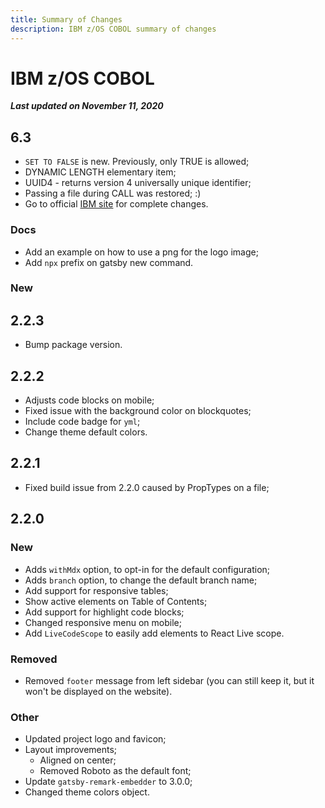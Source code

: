 ```yaml
---
title: Summary of Changes
description: IBM z/OS COBOL summary of changes
---
```

# IBM z/OS COBOL

***Last updated on November 11, 2020***

## 6.3

- `SET TO FALSE` is new. Previously, only TRUE is allowed;
- DYNAMIC LENGTH elementary item;
- UUID4 - returns version 4 universally unique identifier;
- Passing a file during CALL was restored; :)
- Go to official [IBM site](https://www.ibm.com/support/knowledgecenter/en/SS6SG3_6.2.0/lr/rlsummvs.html) for complete changes.

### Docs

- Add an example on how to use a png for the logo image;
- Add `npx` prefix on gatsby new command.

### New

## 2.2.3

- Bump package version.

## 2.2.2

- Adjusts code blocks on mobile;
- Fixed issue with the background color on blockquotes;
- Include code badge for `yml`;
- Change theme default colors.

## 2.2.1

- Fixed build issue from 2.2.0 caused by PropTypes on a file;

## 2.2.0

### New

- Adds `withMdx` option, to opt-in for the default configuration;
- Adds `branch` option, to change the default branch name;
- Add support for responsive tables;
- Show active elements on Table of Contents;
- Add support for highlight code blocks;
- Changed responsive menu on mobile;
- Add `LiveCodeScope` to easily add elements to React Live scope.

### Removed

- Removed `footer` message from left sidebar (you can still keep it, but it
  won't be displayed on the website).

### Other

- Updated project logo and favicon;
- Layout improvements;
  - Aligned on center;
  - Removed Roboto as the default font;
- Update `gatsby-remark-embedder` to 3.0.0;
- Changed theme colors object.
